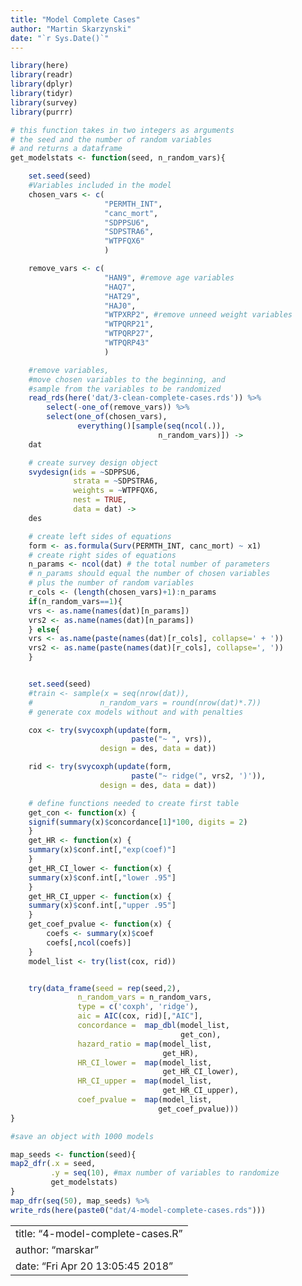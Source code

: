 ```yaml
---
title: "Model Complete Cases"
author: "Martin Skarzynski"
date: "`r Sys.Date()`"
---
```


```r
library(here)
library(readr)
library(dplyr)
library(tidyr)
library(survey)
library(purrr)

# this function takes in two integers as arguments
# the seed and the number of random variables
# and returns a dataframe
get_modelstats <- function(seed, n_random_vars){

    set.seed(seed)
    #Variables included in the model
    chosen_vars <- c(
                     "PERMTH_INT",
                     "canc_mort",
                     "SDPPSU6",
                     "SDPSTRA6",
                     "WTPFQX6"
                     )

    remove_vars <- c(
                     "HAN9", #remove age variables
                     "HAQ7",
                     "HAT29",
                     "HAJ0",
                     "WTPXRP2", #remove unneed weight variables
                     "WTPQRP21",
                     "WTPQRP27",
                     "WTPQRP43"
                     )

    #remove variables,
    #move chosen variables to the beginning, and
    #sample from the variables to be randomized
    read_rds(here('dat/3-clean-complete-cases.rds')) %>%
        select(-one_of(remove_vars)) %>%
        select(one_of(chosen_vars),
               everything()[sample(seq(ncol(.)),
                                 n_random_vars)]) ->
    dat

    # create survey design object
    svydesign(ids = ~SDPPSU6,
              strata = ~SDPSTRA6,
              weights = ~WTPFQX6,
              nest = TRUE,
              data = dat) ->
    des

    # create left sides of equations
    form <- as.formula(Surv(PERMTH_INT, canc_mort) ~ x1)
    # create right sides of equations
    n_params <- ncol(dat) # the total number of parameters
    # n_params should equal the number of chosen variables
    # plus the number of random variables
    r_cols <- (length(chosen_vars)+1):n_params
    if(n_random_vars==1){
    vrs <- as.name(names(dat)[n_params])
    vrs2 <- as.name(names(dat)[n_params])
    } else{
    vrs <- as.name(paste(names(dat)[r_cols], collapse=' + '))
    vrs2 <- as.name(paste(names(dat)[r_cols], collapse=', '))
    }


    set.seed(seed)
    #train <- sample(x = seq(nrow(dat)),
    #               n_random_vars = round(nrow(dat)*.7))
    # generate cox models without and with penalties

    cox <- try(svycoxph(update(form,
                           paste("~ ", vrs)),
                    design = des, data = dat))

    rid <- try(svycoxph(update(form,
                           paste("~ ridge(", vrs2, ')')),
                    design = des, data = dat))

    # define functions needed to create first table
    get_con <- function(x) {
    signif(summary(x)$concordance[1]*100, digits = 2)
    }
    get_HR <- function(x) {
    summary(x)$conf.int[,"exp(coef)"]
    }
    get_HR_CI_lower <- function(x) {
    summary(x)$conf.int[,"lower .95"]
    }
    get_HR_CI_upper <- function(x) {
    summary(x)$conf.int[,"upper .95"]
    }
    get_coef_pvalue <- function(x) {
        coefs <- summary(x)$coef
        coefs[,ncol(coefs)]
    }
    model_list <- try(list(cox, rid))


    try(data_frame(seed = rep(seed,2),
               n_random_vars = n_random_vars,
               type = c('coxph', 'ridge'),
               aic = AIC(cox, rid)[,"AIC"],
               concordance =  map_dbl(model_list,
                                      get_con),
               hazard_ratio = map(model_list,
                                  get_HR),
               HR_CI_lower =  map(model_list,
                                  get_HR_CI_lower),
               HR_CI_upper =  map(model_list,
                                  get_HR_CI_upper),
               coef_pvalue =  map(model_list,
                                 get_coef_pvalue)))
}

#save an object with 1000 models

map_seeds <- function(seed){
map2_dfr(.x = seed,
         .y = seq(10), #max number of variables to randomize
         get_modelstats)
}
map_dfr(seq(50), map_seeds) %>%
write_rds(here(paste0("dat/4-model-complete-cases.rds")))
```


---
title: "4-model-complete-cases.R"
author: "marskar"
date: "Fri Apr 20 13:05:45 2018"
---
